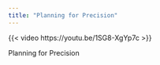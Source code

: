 ```yaml
---
title: "Planning for Precision"
---
```


{{< video https://youtu.be/1SG8-XgYp7c >}}

Planning for Precision
